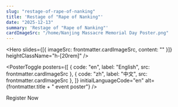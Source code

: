 ```yaml
---
slug: "restage-of-rape-of-nanking"
title: 'Restage of "Rape of Nanking"'
date: "2025-12-13"
summary: 'Restage of "Rape of Nanking"'
cardImageSrc: "/home/Nanjing Massacre Memorial Day Poster.png"
---
```



<Hero
  slides={[{ imageSrc: frontmatter.cardImageSrc, content: "" }]}
  heightClassName="h-[20rem]"
/>

<section className="mx-auto max-w-4xl space-y-6">
  <PageHeader
    title={frontmatter.title}
    description={frontmatter.summary}
  />

<PosterToggle
  posters={[
    { code: "en", label: "English", src: frontmatter.cardImageSrc },
    { code: "zh", label: "中文", src: frontmatter.cardImageSrc },
  ]}
  initialLanguageCode="en"
  alt={frontmatter.title + " event poster"}
/>

  <div className="grid gap-6 sm:grid-cols-3">
    <AnimatedFillButton
      href="https://forms.gle/bfpKj86ucaXqFbVd6"
      size="lg"
      className="col-span-full w-full sm:col-span-1"
    >
      Register Now
    </AnimatedFillButton>
    <InfoTable
      rows={[
        ["Location", "Room LG1 - CYCP1, Chong Yuet Ming Chemistry Building, Main Campus, Pokfulam, HKU"],
        ["Email", ""],
      ]}
      className="col-span-full sm:col-span-2"
    />
  </div>
</section>
